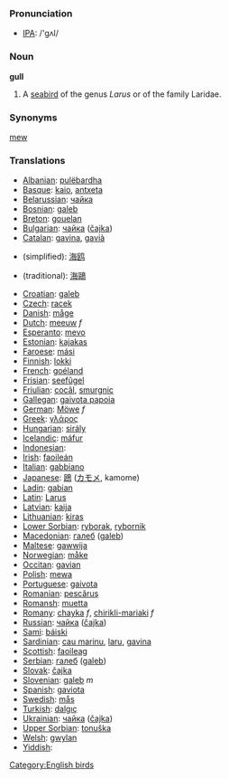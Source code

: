 === Pronunciation ===
*[[w:IPA|IPA]]: /'gʌl/

=== Noun ===

'''gull'''

# A [[seabird]] of the genus ''Larus'' or of the family Laridae.

=== Synonyms ===

[[mew]]

=== Translations ===

*[[Albanian]]: [[pulëbardha]]
*[[Basque]]: [[kaio]], [[antxeta]]
*[[Belarussian]]: [[чайка]]
*[[Bosnian]]: [[galeb]]
*[[Breton]]: [[gouelan]]
*[[Bulgarian]]: [[чайка]] ([[čajka]])
*[[Catalan]]: [[gavina]], [[gavià]]
*{{zh}} (simplified): [[海]][[鸥]]
*{{zh}} (traditional): [[海]][[鷗]]
*[[Croatian]]: [[galeb]]
*[[Czech]]: [[racek]]
*[[Danish]]: [[måge]]
*[[Dutch]]: [[meeuw]] ''f''
*[[Esperanto]]: [[mevo]]
*[[Estonian]]: [[kajakas]]
*[[Faroese]]: [[mási]]
*[[Finnish]]: [[lokki]]
*[[French]]: [[goéland]] '' ''
*[[Frisian]]: [[seefûgel]]
*[[Friulian]]: [[cocâl]], [[smurgnic]]
*[[Gallegan]]: [[gaivota papoia]]
*[[German]]: [[Möwe]] ''f''
*[[Greek]]: [[γλάρος]] '' ''
*[[Hungarian]]: [[sirály]]
*[[Icelandic]]: [[máfur]]
*[[Indonesian]]: [[]]
*[[Irish]]: [[faoileán]]
*[[Italian]]: [[gabbiano]] '' ''
*[[Japanese]]: [[鴎]] ([[カモメ]], kamome)
*[[Ladin]]: [[gabian]]
*[[Latin]]: [[Larus]] '' ''
*[[Latvian]]: [[kaija]]
*[[Lithuanian]]: [[kiras]]
*[[Lower Sorbian]]: [[ryborak]], [[rybornik]]
*[[Macedonian]]: [[галеб]] ([[galeb]])
*[[Maltese]]: [[gawwija]]
*[[Norwegian]]: [[måke]]
*[[Occitan]]: [[gavian]]
*[[Polish]]: [[mewa]] '' ''
*[[Portuguese]]: [[gaivota]]
*[[Romanian]]: [[pescăruş]]
*[[Romansh]]: [[muetta]]
*[[Romany]]: [[chayka]] ''f'', [[chirikli-mariaki]] ''f''
*[[Russian]]: [[чайка]] ([[čajka]]) '' ''
*[[Sami]]: [[báiski]]
*[[Sardinian]]: [[cau marinu]], [[laru]], [[gavina]]
*[[Scottish]]: [[faoileag]]
*[[Serbian]]: [[галеб]] ([[galeb]])
*[[Slovak]]: [[čajka]]
*[[Slovenian]]: [[galeb]]  ''m''
*[[Spanish]]: [[gaviota]] '' ''
*[[Swedish]]: [[mås]]
*[[Turkish]]: [[dalgıç]]
*[[Ukrainian]]: [[чайка]] ([[čajka]])
*[[Upper Sorbian]]: [[tonuška]]
*[[Welsh]]: [[gwylan]]
*[[Yiddish]]: [[]]

[[Category:English birds]]